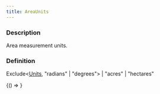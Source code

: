 ```yaml
---
title: AreaUnits
---
```



### Description

Area measurement units.

### Definition

Exclude\<[Units](docs/api/types/Units.mdx), "radians" | "degrees"\> | "acres" | "hectares"

<!-- Expose turf as global var for experimenting in the browser console -->

<BrowserOnly>{() => <WindowTurfGlobal turf={turf} />}</BrowserOnly>
